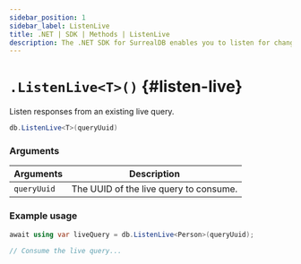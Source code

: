 ```yaml
---
sidebar_position: 1
sidebar_label: ListenLive
title: .NET | SDK | Methods | ListenLive
description: The .NET SDK for SurrealDB enables you to listen for changes to records in a table.
---
```



# `.ListenLive<T>()` {#listen-live}

Listen responses from an existing live query.

```csharp title="Method Syntax"
db.ListenLive<T>(queryUuid)
```

### Arguments
<table>
    <thead>
        <tr>
            <th colspan="2" scope="col">Arguments</th>
            <th colspan="2" scope="col">Description</th>
        </tr>
    </thead>  
    <tbody>
        <tr>
            <td colspan="2" scope="col" scope="row" data-label="Arguments">
                <code>queryUuid</code>
                <Label label="required" />
            </td>
            <td colspan="2" scope="col" scope="row" data-label="Description">
                The UUID of the live query to consume.
            </td>
        </tr>
    </tbody>
</table>

### Example usage

```csharp
await using var liveQuery = db.ListenLive<Person>(queryUuid);

// Consume the live query...
```